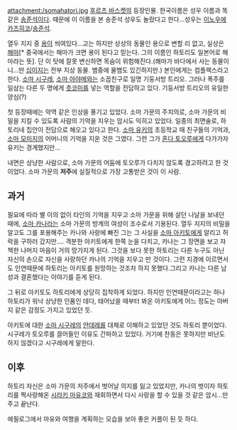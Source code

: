 attachment:/somahatori.jpg
{{{+1 草摩 はとり(そうま　はとり)}}}
[[후르츠 바스켓]]의 등장인물. 한국이름은 성우 이름과 똑같은 [[송준석]]이다. 때문에 이 이름을 본 송준석 성우도 놀랐다고 한다...성우는 [[이노우에 카즈히코]]/[[송준석]].

열두 지지 중 [[용]]이 씌여있다...고는 하지만 상상의 동물인 용으로 변할 리 없고, 실상은 [[해마]][* 중국에서는 해마가 크면 용이 된다고 믿는다. 그의 이름인 하토리도 일본어로 해마라는 뜻]. 단 이 탓에 잘못
변신하면 목숨이 위험해진다.(해마가 바다에서 사는 동물이니...딴 [[십이지]]는 전부 지상 동물. 뱀중에 물뱀도 있긴하지만.)
본인에게는 컴플렉스라고 한다. [[소마 시구레]], [[소마 아야메]]와는 소꼽친구로 일명 기둥서방 트리오. 그러나 폭주를 일삼는 다른 두 명에게 [[츳코미]]를 넣는 역할을 전담하고 있다. 기둥서방 트리오의 유일한 양심(?)

첫 등장때에는 악역 같은 인상을 풍기고 있었다. 소마 가문의 주치의로, 소마 가문의 비밀을 지킬 수 있도록 사람의 기억을 지우는 암시도 익히고 있었다. 일종의 최면술로, 하토리네 집안이 전담으로 해오고 있다고 한다. [[소마 유키]]의 초등학교 때 친구들의 기억과, [[소마 모미지]]의 어머니의 기억을 지운 것은 그였다. 그런 그가 [[혼다 토오루]]에게 다가가자 유키는 경계했지만...

내면은 상냥한 사람으로, 소마 가문의 어둠에 토오루가 다치지 않도록 경고하려고 한 것이었다. 소마 가문의 '''저주'''에 실질적으로 가장 고통받은 것이 이 사람.

== 과거 ==
필요에 따라 별 이의 없이 타인의 기억을 지우고 소마 가문을 위해 살던 나날을 보내던 때에, [[소마 카나]]라는 소마 가문의 방계의 여성이 조수로서 기용된다. 열두 지지의 비밀을 알고도 그를 포용해주는 카나와 사랑에 빠진 그는 그 사실을 [[소마 아키토]]에게 알리고 허락을 구하러 갔지만.... 격분한 아키토에게 한쪽 눈을 다치고, 카나는 그 장면을 보고 자책한 나머지 마음이 거의 망가지게 된다. 그것을 보다 못한 하토리는 다른 누구도 아닌 자신의 손으로 자신을 사랑하던 카나의 기억을 지우고 만 것이다. 그런 지경에 이르면서도 인연때문에 하토리는 아키토를 원망하는 것조차 하지 못했다.그리고 카나는 다른 남성과 결혼했다는 이야기를 듣게 된다.

그 뒤로 아키토도 하토리에게 상당히 집착하게 되었다. 하지만 인연때문이라고는 하나 하토리가 워낙 상냥한 인품인 데다, 태어났을 때부터 봐온 아키토에게 어느 정도는 아버지 같은 감정도 가지고 있었던 듯.

아키토에 대한 [[소마 시구레]]의 [[얀데레]]를 대체로 이해하고 있었던 것도 하토리 뿐이었다. 시구레가 토오루를 끌어들인 이유도 간파하고 있었다. 거기에 찬동은 못하지만 비난도 하지 않겠다고 시구레에게 말한다.

== 이후 ==
하토리 자신은 소마 가문의 저주에서 벗어날 의지를 잃고 있었지만, 카나의 벗이자 하토리를 짝사랑해온 [[시라키 마유코]]와 재회하면서 다시 사랑을 할 수 있을 것 같은 암시...만 주고 끝난다.

에필로그에서 마유와 여행을 계획하는 모습을 보아 좋은 커플이 된 듯 하다.
